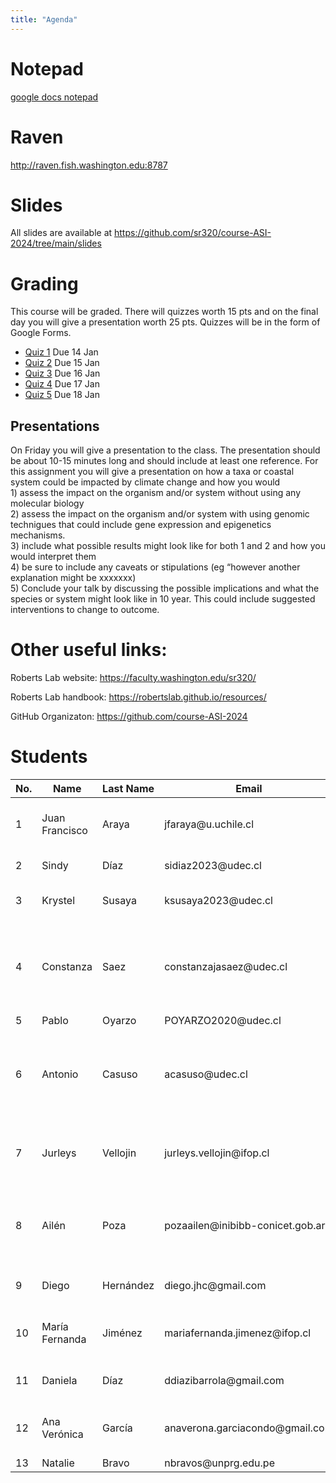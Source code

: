 ```yaml
---
title: "Agenda"
---
```


# Notepad

[google docs notepad](https://docs.google.com/document/d/1hEh-KW_sLq0EjMR5IuQjB8H629X2exJZbFefLs6upqE/edit?usp=sharing)

# Raven

<http://raven.fish.washington.edu:8787>

# Slides

All slides are available at <https://github.com/sr320/course-ASI-2024/tree/main/slides>

# Grading

This course will be graded. There will quizzes worth 15 pts and on the final day you will give a presentation worth 25 pts. Quizzes will be in the form of Google Forms.

-   [Quiz 1](https://forms.gle/tkFgrNQ2Qw8HEEhT8) Due 14 Jan
-   [Quiz 2](https://forms.gle/RiUEqEurwSVQyZBdA) Due 15 Jan
-   [Quiz 3](https://forms.gle/VR5TnDug2ACEZQ9EA) Due 16 Jan
-   [Quiz 4](https://forms.gle/L2UsrWS2Wy4dEcFk9) Due 17 Jan
-   [Quiz 5](https://forms.gle/XEoArrb3wuoozY8o7) Due 18 Jan

## Presentations

On Friday you will give a presentation to the class. The presentation should be about 10-15 minutes long and should include at least one reference. For this assignment you will give a presentation on how a taxa or coastal system could be impacted by climate change and how you would\
1) assess the impact on the organism and/or system without using any molecular biology\
2) assess the impact on the organism and/or system with using genomic technigues that could include gene expression and epigenetics mechanisms.\
3) include what possible results might look like for both 1 and 2 and how you would interpret them\
4) be sure to include any caveats or stipulations (eg "however another explanation might be xxxxxxx)\
5) Conclude your talk by discussing the possible implications and what the species or system might look like in 10 year. This could include suggested interventions to change to outcome.

# Other useful links:

Roberts Lab website: <https://faculty.washington.edu/sr320/>

Roberts Lab handbook: <https://robertslab.github.io/resources/>

GitHub Organizaton: <https://github.com/course-ASI-2024>

# Students

| No. | Name           | Last Name | Email                             | Title/Position                                                             |
|------------|------------|------------|------------|--------------------------|
| 1   | Juan Francisco | Araya     | jfaraya\@u.uchile.cl              | PhD (c) in Systematics and Biodiversity                                    |
| 2   | Sindy          | Díaz      | sidiaz2023\@udec.cl               | PhD Student MaReA                                                          |
| 3   | Krystel        | Susaya    | ksusaya2023\@udec.cl              | MSc Student in Oceanography                                                |
| 4   | Constanza      | Saez      | constanzajasaez\@udec.cl          | MSc en Preventive Veterinary Medicine. Research assistant at INCAR         |
| 5   | Pablo          | Oyarzo    | POYARZO2020\@udec.cl              |                                                                            |
| 6   | Antonio        | Casuso    | acasuso\@udec.cl                  | Ph.D. in Cs. mention in Management of Renewable Aquatic Resources (MaReA). |
| 7   | Jurleys        | Vellojin  | jurleys.vellojin\@ifop.cl         | PhD in Aquaculture Sciences, Researcher, IFOP                              |
| 8   | Ailén          | Poza      | pozaailen\@inibibb-conicet.gob.ar | PhD in Biology. Postdoc Centro I-Mar, Universidad de Los Lagos             |
| 9   | Diego          | Hernández | diego.jhc\@gmail.com              | MSc in Oceanography PUCV                                                   |
| 10  | María Fernanda | Jiménez   | mariafernanda.jimenez\@ifop.cl    | PhD in Aquaculture, Researcher, IFOP                                       |
| 11  | Daniela        | Díaz      | ddiazibarrola\@gmail.com          | PhD Student in Aquaculture Sciences                                        |
| 12  | Ana Verónica   | García    | anaverona.garciacondo\@gmail.com  | Aquaculture Engineer, Researcher INOCAR                                    |
| 13  | Natalie        | Bravo     | nbravos\@unprg.edu.pe             | Biologist                                                                  |
